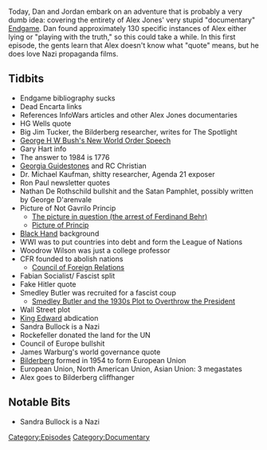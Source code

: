 {{DEFAULTSORT:
    #_EPISODE_0130A:Endgame, Part 1
}}{{Episode
    | title           = Endgame, Part 1
    | caption         = Listen to this episode on [https://knowledgefight.libsyn.com/knowledge-fight-endgame-part-1 Libsyn] [https://open.spotify.com/episode/5XPI58vMfRNKft8dtTTSDK Spotify], Read the [[Transcript/130A: Endgame, Part 1|Unofficial Transcript]]
    | episodeNumber   = 130A
    | length          = 02:00:02
    | airDate         = February 19, 2018
    | episodeType     = [[:Category:Documentary|Documentary]]
    | appearance      = [[Big Jim Tucker]], [[George H W Bush]], [[Gary Hart]], [[Dr Michael Kaufman]], [[Ron Paul]], [[Nathan De Rothschild]], [[Woodrow Wilson]], [[Smedley Butler]], [[James Warburg]]
    | previousEpisode = [[129: David Rothschild Interview]]
    | nextEpisode     = [[130B: Endgame, Part 2]]
}}

{{Stub}}

Today, Dan and Jordan embark on an adventure that is probably a very dumb idea: covering the entirety of Alex Jones' very stupid "documentary" [[Endgame]]. Dan found approximately 130 specific instances of Alex either lying or "playing with the truth," so this could take a while. In this first episode, the gents learn that Alex doesn't know what "quote" means, but he does love Nazi propaganda films.

==Tidbits==

*Endgame bibliography sucks
*Dead Encarta links
*References InfoWars articles and other Alex Jones documentaries
*HG Wells quote
*Big Jim Tucker, the Bilderberg researcher, writes for The Spotlight
*[https://www.washingtonpost.com/archive/politics/1990/09/12/bush-out-of-these-troubled-times-a-new-world-order/b93b5cf1-e389-4e6a-84b0-85f71bf4c946/ George H W Bush's New World Order Speech]
*Gary Hart info
*The answer to 1984 is 1776
*[[Georgia Guidestones]] and RC Christian
*Dr. Michael Kaufman, shitty researcher, Agenda 21 exposer
*Ron Paul newsletter quotes
*Nathan De Rothschild bullshit and the Satan Pamphlet, possibly written by George D'arenvale
*Picture of Not Gavrilo Princip
**[https://en.wikipedia.org/wiki/Arrest_of_a_suspect_in_Sarajevo#/media/File:Arrest_of_a_suspect_in_Sarajevo.jpg The picture in question (the arrest of Ferdinand Behr)]
**[https://en.wikipedia.org/wiki/Gavrilo_Princip#/media/File:Gavrilo_Princip,_cell,_headshot,_bw.jpg Picture of Princip]
*[https://www.britannica.com/topic/Black-Hand-secret-Serbian-society Black Hand] background
*WWI was to put countries into debt and form the League of Nations
*Woodrow Wilson was just a college professor
*CFR founded to abolish nations
**[https://www.cfr.org/ Council of Foreign Relations]
*Fabian Socialist/ Fascist split
*Fake Hitler quote
*Smedley Butler was recruited for a fascist coup
**[https://www.arcadiapublishing.com/Navigation/Community/Arcadia-and-THP-Blog/September-2018/Smedley-Butler-and-the-1930s-Plot-to-Overthrow-the Smedley Butler and the 1930s Plot to Overthrow the President]
*Wall Street plot
*[https://www.royal.uk/edward-viii King Edward] abdication
*Sandra Bullock is a Nazi
*Rockefeller donated the land for the UN
*Council of Europe bullshit
*James Warburg's world governance quote
*[https://bilderbergmeetings.org/ Bilderberg] formed in 1954 to form European Union
*European Union, North American Union, Asian Union: 3 megastates
*Alex goes to Bilderberg cliffhanger

==Notable Bits==

*Sandra Bullock is a Nazi

[[Category:Episodes]]
[[Category:Documentary]]
